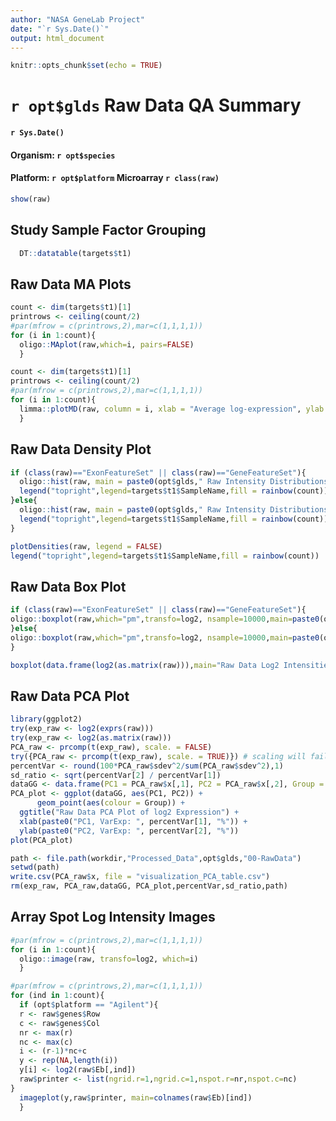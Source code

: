 ```yaml
---
author: "NASA GeneLab Project"
date: "`r Sys.Date()`"
output: html_document
---
```


```r
knitr::opts_chunk$set(echo = TRUE)
```

# `r opt$glds` Raw Data QA Summary
#### `r Sys.Date()`
#### Organism: `r opt$species`
#### Platform: `r opt$platform` Microarray `r class(raw)`
```r
show(raw)
```

## Study Sample Factor Grouping
```r
  DT::datatable(targets$t1)
```

## Raw Data MA Plots
```r
count <- dim(targets$t1)[1]
printrows <- ceiling(count/2)
#par(mfrow = c(printrows,2),mar=c(1,1,1,1))
for (i in 1:count){
  oligo::MAplot(raw,which=i, pairs=FALSE)
  }

```
```r
count <- dim(targets$t1)[1]
printrows <- ceiling(count/2)
#par(mfrow = c(printrows,2),mar=c(1,1,1,1)) 
for (i in 1:count){
  limma::plotMD(raw, column = i, xlab = "Average log-expression", ylab = "log-fold-change", main = colnames(raw)[i])
  }

```

## Raw Data Density Plot
```r

if (class(raw)=="ExonFeatureSet" || class(raw)=="GeneFeatureSet"){
  oligo::hist(raw, main = paste0(opt$glds," Raw Intensity Distributions"), target="probeset",xlab="Intentisty",ylab="Density",col=rainbow(count),lty=1)
  legend("topright",legend=targets$t1$SampleName,fill = rainbow(count))
}else{
  oligo::hist(raw, main = paste0(opt$glds," Raw Intensity Distributions"),xlab="Intentisty",ylab="Density",col=rainbow(count),lty=1)
  legend("topright",legend=targets$t1$SampleName,fill = rainbow(count))
}

```
```r

plotDensities(raw, legend = FALSE)
legend("topright",legend=targets$t1$SampleName,fill = rainbow(count))

```

## Raw Data Box Plot
```r
if (class(raw)=="ExonFeatureSet" || class(raw)=="GeneFeatureSet"){
oligo::boxplot(raw,which="pm",transfo=log2, nsample=10000,main=paste0(opt$glds," Raw Data Log2 Intensities"), las=2,outline=FALSE,ylab = "log2 Intensities", target="probeset")
}else{
oligo::boxplot(raw,which="pm",transfo=log2, nsample=10000,main=paste0(opt$glds," Raw Data Log2 Intensities"), las=2,outline=FALSE,ylab = "log2 Intensities")
}
```
```r
boxplot(data.frame(log2(as.matrix(raw))),main="Raw Data Log2 Intensities", las=2,outline=FALSE)
```

## Raw Data PCA Plot
```r
library(ggplot2)
try(exp_raw <- log2(exprs(raw)))
try(exp_raw <- log2(as.matrix(raw)))
PCA_raw <- prcomp(t(exp_raw), scale. = FALSE)
try({PCA_raw <- prcomp(t(exp_raw), scale. = TRUE)}) # scaling will fail for low replicates
percentVar <- round(100*PCA_raw$sdev^2/sum(PCA_raw$sdev^2),1)
sd_ratio <- sqrt(percentVar[2] / percentVar[1])
dataGG <- data.frame(PC1 = PCA_raw$x[,1], PC2 = PCA_raw$x[,2], Group = targets$t1$Group)
PCA_plot <- ggplot(dataGG, aes(PC1, PC2)) +
      geom_point(aes(colour = Group)) +
  ggtitle("Raw Data PCA Plot of log2 Expression") +
  xlab(paste0("PC1, VarExp: ", percentVar[1], "%")) +
  ylab(paste0("PC2, VarExp: ", percentVar[2], "%"))
plot(PCA_plot)

path <- file.path(workdir,"Processed_Data",opt$glds,"00-RawData")
setwd(path)
write.csv(PCA_raw$x, file = "visualization_PCA_table.csv")
rm(exp_raw, PCA_raw,dataGG, PCA_plot,percentVar,sd_ratio,path)
```

## Array Spot Log Intensity Images
```r

#par(mfrow = c(printrows,2),mar=c(1,1,1,1))
for (i in 1:count){
  oligo::image(raw, transfo=log2, which=i)
  }
```
```r
#par(mfrow = c(printrows,2),mar=c(1,1,1,1))
for (ind in 1:count){
  if (opt$platform == "Agilent"){
  r <- raw$genes$Row
  c <- raw$genes$Col
  nr <- max(r)
  nc <- max(c)
  i <- (r-1)*nc+c
  y <- rep(NA,length(i))
  y[i] <- log2(raw$Eb[,ind])
  raw$printer <- list(ngrid.r=1,ngrid.c=1,nspot.r=nr,nspot.c=nc) 
}
  imageplot(y,raw$printer, main=colnames(raw$Eb)[ind])
  }
```
